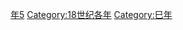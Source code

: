 {{Catnav|頁面分類|历史|歷史時代|年|18世纪各年}}
{{Commons category|1785}}

[[Category:1780年代|年5]]
[[Category:18世纪各年|Category:18世纪各年]]
[[Category:巳年|Category:巳年]]